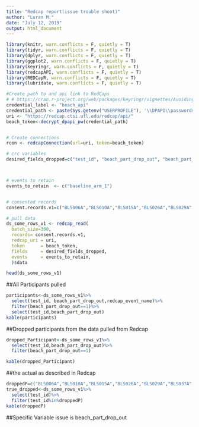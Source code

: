 ```yaml
---
title: "Redcap report(issue trouble shoot)"
author: "Luran M."
date: "July 12, 2019"
output: html_document
---
```


```r

library(knitr, warn.conflicts = F, quietly = T)
library(tidyr, warn.conflicts = F, quietly = T)
library(dplyr, warn.conflicts = F, quietly = T)
library(ggplot2, warn.conflicts = F, quietly = T)
library(keyringr, warn.conflicts = F, quietly = T)
library(redcapAPI, warn.conflicts = F, quietly = T)
library(REDCapR, warn.conflicts = F, quietly = T)
library(lubridate, warn.conflicts = F, quietly = T)

#Create path to and api link to RedCaps
# # https://cran.r-project.org/web/packages/keyringr/vignettes/Avoiding_plain_text_passwords_in_R_with_keyringr.html
credential_label <- "beach_api"
credential_path <- paste(Sys.getenv("USERPROFILE"), '\\DPAPI\\passwords\\', Sys.info()["nodename"], '\\', credential_label, '.txt', sep="")
uri <- "https://redcap.ctsi.ufl.edu/redcap/api/"
beach_token<-decrypt_dpapi_pw(credential_path)


# Create connections
rcon <- redcapConnection(url=uri, token=beach_token)

# crc variables
desired_fields_dropped=c("test_id", "beach_part_drop_out", "beach_part_consent")



# events to retain
events_to_retain  <- c("baseline_arm_1")


# consented records
consent.records.v1=c("BLS006A","BLS010A","BLS015A","BLS026A","BLS029A","BLS037A","BLS039A","BLS050A","BLS054A","BLS001A")

# pull data
ds_some_rows_v1 <- redcap_read(
  batch_size=300,
  records= consent.records.v1,
  redcap_uri = uri, 
  token      = beach_token, 
  fields     = desired_fields_dropped,
  events     = events_to_retain,
  )$data

head(ds_some_rows_v1)
```

##All Participants pulled
```r
participants<-ds_some_rows_v1%>%
  select(test_id, beach_part_drop_out,redcap_event_name)%>%
  filter(beach_part_drop_out==1)%>%
  select(test_id,beach_part_drop_out)
kable(participants)
```

##Dropped participants from the data pulled from Redcap
```r


dropped_Participant<-ds_some_rows_v1%>%
  select(test_id,beach_part_drop_out)%>%
  filter(beach_part_drop_out==1)

kable(dropped_Participant)

```

##the actual as described in Redcap
```r
droppedP=c("BLS006A","BLS010A","BLS015A","BLS026A","BLS029A","BLS037A","BLS039A","BLS050A","BLS054A")
true_dropped<-ds_some_rows_v1%>%
  select(test_id)%>%
  filter(test_id%in%droppedP)
kable(droppedP)
```

##Specific Variable issue is beach_part_drop_out
